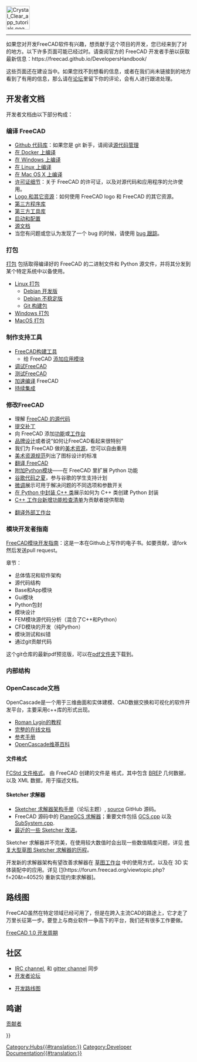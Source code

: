 <languages/>
{{TOCright}}
[[Image:Crystal_Clear_app_tutorials.png|64px]]
----

如果您对开发FreeCAD软件有兴趣，想贡献于这个项目的开发，您已经来到了对的地方。以下许多页面可能已经过时。请查阅官方的 FreeCAD 开发者手册以获取最新信息：https://freecad.github.io/DevelopersHandbook/

这些页面还在建设当中。如果您找不到想看的信息，或者在我们尚未链接到的地方看到了有用的信息，那么请在[http://forum.freecad.org/index.php?sid=5f84150e79db8842e277b042077097ff 论坛]里留下你的评论，会有人进行跟进处理。

<span id="Developer_Documentation"></span>
== 开发者文档 ==

开发者文档由以下部分构成：

<span id="Compiling_FreeCAD"></span>
=== 编译 FreeCAD ===


*[https://github.com/FreeCAD/FreeCAD Github 代码库]：如果您是 git 新手，请阅读[[Source_code_management|源代码管理]]
* [[Compile_on_Docker|在 Docker 上编译]]
* [[Compile_on_Windows|在 Windows 上编译]]
* [[Compile_on_Linux|在 Linux 上编译]]
* [[Compile_on_MacOS|在 Mac OS X 上编译]]
* [[License/zh-cn|许可证细节]]：关于 FreeCAD 的许可证，以及对源代码和应用程序的允许使用。
* [[Logo|Logo 和其它资源]]：如何使用 FreeCAD logo 和 FreeCAD 的其它资源。
* [[Third_Party_Libraries|第三方程序库]]
* [[Third_Party_Tools|第三方工具库]]
* [[Start_up_and_Configuration|启动和配置]]
* [[Source_documentation/zh-cn|源文档]]
* 当您有问题或您认为发现了一个 bug 的时候，请使用 [[Tracker|bug 跟踪]]。

<span id="Packaging"></span>
=== 打包 ===

[[Packaging|打包]] 包括取得编译好的 FreeCAD 的二进制文件和 Python 源文件，并将其分发到某个特定系统中以备使用。

* [[Linux_packaging|Linux 打包]]
** [[Debian_development|Debian 开发版]]
** [[Debian_Unstable|Debian 不稳定版]]
** [[Git_buildpackage|Git 构建包]]
* [[Windows_packaging|Windows 打包]]
* [[MacOS_packaging|MacOS 打包]]

<span id="Build_Support_Tools"></span>
===制作支持工具===

* [[FreeCAD Build Tool/zh-cn|FreeCAD构建工具]]
** 给 FreeCAD [[Module_Creation/zh-cn|添加应用模块]]
* [[Debugging/zh-cn|调试]]FreeCAD
* [[Testing/zh-cn|测试]]FreeCAD
* [[Compiling (Speeding up)/zh-cn|加速编译]] FreeCAD
* [[Continuous Integration/zh-cn|持续集成]]

<span id="Modifying_FreeCAD"></span>
===修改FreeCAD===

* 理解 [[The_FreeCAD_source_code|FreeCAD 的源代码]]
* [[Tracker#Submitting_patches|提交补丁]]
* 向 FreeCAD 添加[[Gui_Command|功能]]或[[Workbench_creation/zh-cn|工作台]]
* [[Branding/zh-cn|品牌设计]]或者说“如何让FreeCAD看起来很特别”
* 我们为 FreeCAD 做的[[Artwork/zh-cn|美术资源]]，您可以自由重用
* [[Artwork_Guidelines/zh-cn|美术资源规范]]列出了图标设计的标准
* [[Localisation/zh-cn|翻译 FreeCAD]]
* [[Extra_python_modules/zh-cn|附加Python模块]]——在 FreeCAD 里扩展 Python 功能
*[[Google_Summer_of_Code/zh-cn|谷歌代码之夏]]，参与谷歌的学生支持计划
* [[Fine-tuning|微调]]展示可用于解决问题的不同选项和参数开关
* [[Wrapping_a_Cplusplus_class_in_Python|在 Python 中封装 C++ 类]]展示如何为 C++ 类创建 Python 封装
* [[NewFeatureCheckList_C++|C++ 工作台新增功能检查清单]]为贡献者提供帮助

* [[Translating_an_external_workbench|翻译外部工作台]]

<span id="Module_developer&#039;s_guide"></span>
=== 模块开发者指南 ===

[https://github.com/qingfengxia/FreeCAD_Mod_Dev_Guide FreeCAD模块开发指南]：这是一本在Github上写作的电子书。如要贡献，请fork然后发送pull request。

章节：
* 总体情况和软件架构
* 源代码结构
* Base和App模块
* Gui模块
* Python包封
* 模块设计
* FEM模块源代码分析（混合了C++和Python）
* CFD模块的开发（纯Python）
* 模块测试和纠错
* 通过git贡献代码

这个git仓库的最新pdf预览版，可以在[https://github.com/qingfengxia/FreeCAD_Mod_Dev_Guide/tree/master/pdf pdf文件夹]下载到。

<span id="Internals"></span>
=== 内部结构 ===

<span id="OpenCascade_Documentation"></span>
=== OpenCascade文档===

OpenCascade是一个用于三维曲面和实体建模、CAD数据交换和可视化的软件开发平台，主要采用c++库的形式出现。

* [http://opencascade.wikidot.com/romansarticles Roman Lygin的教程]
* [https://dev.opencascade.org/doc/overview/html/index.html 完整的在线文档]
* [https://dev.opencascade.org/doc/refman/html/index.html 参考手册]
* [http://opencascade.wikidot.com OpenCascade维基百科]

<span id="File_format"></span>
==== 文件格式 ====

[[File_Format_FCStd|FCStd 文件格式]]。
由 FreeCAD 创建的文件是 {{incode|.zip}} 格式，其中包含 [https://en.wikipedia.org/wiki/Boundary_representation BREP] 几何数据，以及 XML 数据，用于描述文档。

<span id="Sketcher_solver"></span>
==== Sketcher 求解器 ====

* [https://forum.freecad.org/viewtopic.php?f=10&t=36355 Sketcher 求解器架构手册]（论坛主题）, [https://github.com/abdullahtahiriyo/FreeCADBooks/tree/master/FreeCAD_Solver_Architecture source] GitHub 源码。
* FreeCAD 源码中的 [https://github.com/FreeCAD/FreeCAD/blob/master/src/Mod/Sketcher/App/planegcs/ PlaneGCS 求解器]；重要文件包括  [https://github.com/FreeCAD/FreeCAD/blob/master/src/Mod/Sketcher/App/planegcs/GCS.cpp GCS.cpp] 以及 [https://github.com/FreeCAD/FreeCAD/blob/master/src/Mod/Sketcher/App/planegcs/SubSystem.cpp SubSystem.cpp].
* [https://forum.freecad.org/viewtopic.php?f=9&t=29192 最近的一些 Sketcher 改进]。

Sketcher 求解器并不完美，在使用较大数值时会出现一些数值精度问题，详见 [https://forum.freecad.org/viewtopic.php?f=10&t=40502 修复大型草图 Sketcher 求解器的历程]。

开发新的求解器架构有望改善求解器在 [[Sketcher_Workbench|草图工作台]] 中的使用方式，以及在 3D 实体装配中的应用。详见 [[https://forum.freecad.org/viewtopic.php?f=20&t=40525](https://forum.freecad.org/viewtopic.php?f=20&t=40525) 重新实现约束求解器]。

<span id="Roadmap"></span>
== 路线图 ==

FreeCAD虽然在特定领域已经可用了，但是在跨入主流CAD的路途上，它才走了万里长征第一步。要登上与商业软件一争高下的平台，我们还有很多工作要做。

[[FreeCAD_1.0_Development_Cycle|FreeCAD 1.0 开发周期]]

<span id="Community"></span>
== 社区 ==

* [ircs://irc.libera.chat:6697/freecad IRC channel], 和 [https://gitter.im/FreeCAD/FreeCAD gitter channel] 同步
* [https://forum.freecad.org/viewforum.php?f=6 开发者论坛]

* [[Development_roadmap/zh-cn|开发路线图]]

<span id="Credits"></span>
== 鸣谢 ==

[[Contributors/zh-cn|贡献者]]


{{Userdocnavi{{#translation:}}}}
[[Category:Hubs{{#translation:}}]]
[[Category:Developer Documentation{{#translation:}}]]
